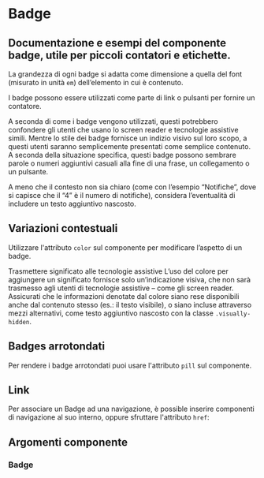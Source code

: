 
<Meta title="Documentazione/Componenti/Badge" of={Badge} />

# Badge

## Documentazione e esempi del componente badge, utile per piccoli contatori e etichette.

La grandezza di ogni badge si adatta come dimensione a quella del font (misurato in unità `em`) dell’elemento in cui è contenuto.

<Canvas>
    <Story id="componenti-badge--esempi" />
</Canvas>

I badge possono essere utilizzati come parte di link o pulsanti per fornire un contatore.

<Canvas>
    <Story id="componenti-badge--contatore" />
</Canvas>

A seconda di come i badge vengono utilizzati, questi potrebbero confondere gli utenti che usano lo screen reader e tecnologie assistive simili. Mentre lo stile dei badge fornisce un indizio visivo sul loro scopo, a questi utenti saranno semplicemente presentati come semplice contenuto. A seconda della situazione specifica, questi badge possono sembrare parole o numeri aggiuntivi casuali alla fine di una frase, un collegamento o un pulsante.

A meno che il contesto non sia chiaro (come con l’esempio “Notifiche”, dove si capisce che il “4” è il numero di notifiche), considera l’eventualità di includere un testo aggiuntivo nascosto.

<Canvas>
    <Story id="componenti-badge--contatore-testo-aggiuntivo" />
</Canvas>

## Variazioni contestuali

Utilizzare l'attributo `color` sul componente per modificare l’aspetto di un badge.

<Canvas>
    <Story id="componenti-badge--variazioni" />
</Canvas>

<div className="docs">
    <Callout color="success">
        <CalloutTitle>
            <span className="text">Trasmettere significato alle tecnologie assistive</span>
        </CalloutTitle>
        <CalloutText>
            L’uso del colore per aggiungere un significato fornisce solo un’indicazione visiva, che non sarà trasmesso agli utenti di tecnologie assistive –
            come gli screen reader. Assicurati che le informazioni denotate dal colore siano rese disponibili anche dal contenuto stesso (es.: il testo
            visibile), o siano incluse attraverso mezzi alternativi, come testo aggiuntivo nascosto con la classe
            <Code>.visually-hidden</Code>.
        </CalloutText>
    </Callout>
</div>

## Badges arrotondati

Per rendere i badge arrotondati puoi usare l'attributo `pill` sul componente.

<Canvas>
    <Story id="componenti-badge--bordi-arrotondati" />
</Canvas>

## Link

Per associare un Badge ad una navigazione, è possible inserire componenti di navigazione al suo interno, oppure sfruttare l'attributo `href`:

<Canvas>
    <Story id="componenti-badge--con-link" />
</Canvas>

## Argomenti componente

### Badge

<ArgsTable of={Badge} />
